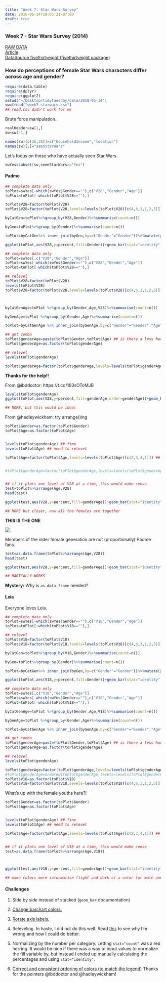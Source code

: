 ```yaml
---
title: "Week 7: Star Wars Survey"
date: 2018-05-14T10:05:21-07:00
draft: true
---
```


### Week 7 - Star Wars Survey (2014)
[RAW DATA](https://github.com/fivethirtyeight/data/blob/master/star-wars-survey/StarWars.csv)  
[Article](https://fivethirtyeight.com/features/americas-favorite-star-wars-movies-and-least-favorite-characters/)  
[DataSource fivethirtyeight (fivethirtyeight package)](https://github.com/rudeboybert/fivethirtyeight)   

### How do perceptions of female Star Wars characters differ across age and gender?

```r
require(data.table)
require(dplyr)
require(ggplot2)
setwd("~/Desktop/tidytuesday/data/2018-05-14")
sw=fread("week7_starwars.csv")
## read.csv didn't work for me
```

Brute force manipulation.

```r
realHeader=sw[1,]
sw=sw[-1,]

names(sw)[c(36,38)]=c("householdIncome","location")
names(sw)[2]="seenStarWars"

```

Let's focus on those who have actually seen Star Wars.

```r
swYes=subset(sw,seenStarWars=="Yes")
```

#### Padme

```r

## complete data only
toPlot=swYes[-which(swYes$Gender==""),c("V28","Gender","Age")]
toPlot=toPlot[-which(toPlot$V28==""),] 

toPlot$V28=factor(toPlot$V28)
toPlot$V28=factor(toPlot$V28,levels=levels(toPlot$V28)[c(4,6,3,1,2,5)]) ## GROSS!

byCatGen=toPlot%>%group_by(V28,Gender)%>%summarise(count=n())

byGen=toPlot%>%group_by(Gender)%>%summarise(count=n())

toPlot=byCatGen%>% inner_join(byGen,by=c("Gender"="Gender"))%>%mutate(percent=count.x/count.y)

```

```r
ggplot(toPlot,aes(V28,y=percent,fill=Gender))+geom_bar(stat="identity",position = position_dodge2(preserve = "total"))+theme(axis.text.x=element_text(angle=45,hjust=1))+xlab("")+ggtitle("How do you feel about Padme?")
```

```r
## complete data only
toPlot=swYes[,c("V28","Gender","Age")] 
toPlot=swYes[-which(swYes$Gender==""),c("V28","Gender","Age")]
toPlot=toPlot[-which(toPlot$V28==""),]

## relevel
toPlot$V28=factor(toPlot$V28)
levels(toPlot$V28)
toPlot$V28=factor(toPlot$V28,levels=levels(toPlot$V28)[c(4,6,3,1,2,5)]) ## GROSS!



byCatGenAge=toPlot %>%group_by(Gender,Age,V28)%>%summarise(count=n())

byGenAge=toPlot %>%group_by(Gender,Age)%>%summarise(count=n())

toPlot=byCatGenAge %>% inner_join(byGenAge,by=c("Gender"="Gender","Age"="Age")) %>% mutate(percent=count.x/count.y)

## get combo
toPlot$genderAge=paste(toPlot$Gender,toPlot$Age) ## is there a less hacky way to do this?
toPlot$genderAge=as.factor(toPlot$genderAge)

## relevel
levels(toPlot$genderAge)

toPlot$genderAge=factor(toPlot$genderAge,levels=levels(toPlot$genderAge)[c(2,6,3,7,4,8,1,5)]) ## GROSS!

```

**Thanks for the help!!**

From @ibddoctor: https://t.co/193sOToMJB


```r
levels(toPlot$genderAge)
ggplot(toPlot,aes(V28,y=percent,fill=genderAge,order=genderAge))+geom_bar(stat="identity",position = position_dodge2(preserve = "total"))+theme(axis.text.x=element_text(angle=45,hjust=1))+xlab("")+ggtitle("How do you feel about Padme?")+scale_fill_manual("legend",values=c("Female 18-29"="indianred","Male 18-29"="red","Female 30-44"="dodgerblue","Male 30-44" ="blue","Female 45-60"="green", "Male 45-60"="forestgreen","Female > 60" ="grey","Male > 60" ="black"))

## NOPE, but this would be ideal
```

From @hadleywickham: try arrange()ing

```r
toPlot$Gender=as.factor(toPlot$Gender)
toPlot$Age=as.factor(toPlot$Age)


levels(toPlot$genderAge) ## fine
levels(toPlot$Age) ## need to relevel

toPlot$Age=factor(toPlot$Age,levels=levels(toPlot$Age)[c(2,3,4,1)]) ## GROSS!


#toPlot$genderAge=factor(toPlot$genderAge,levels=levels(toPlot$genderAge)[c(2,6,3,7,4,8,1,5)]) ## GROSS!


## if it plots one level of V28 at a time, this would make sense
test=toPlot%>%arrange(Age,V28)
head(test)
```

```r
ggplot(test,aes(V28,y=percent,fill=genderAge))+geom_bar(stat="identity",position = position_dodge2(preserve = "total"))+theme(axis.text.x=element_text(angle=45,hjust=1))+xlab("")+ggtitle("How do you feel about Padme?")+scale_fill_manual("legend",values=c("Female 18-29"="indianred","Male 18-29"="red","Female 30-44"="dodgerblue","Male 30-44" ="blue","Female 45-60"="green", "Male 45-60"="forestgreen","Female > 60" ="grey","Male > 60" ="black"))

## NOPE but closer, now all the females are together
```

**THIS IS THE ONE**

![](https://media.giphy.com/media/pvDp7Ewpzt0o8/giphy.gif)

Members of the older female generation are not (proportionally) Padme fans.

```r
test=as.data.frame(toPlot%>%arrange(Age,V28))
head(test)

ggplot(test,aes(V28,y=percent,fill=genderAge))+geom_bar(stat="identity",position = position_dodge2(preserve = "total"))+theme(axis.text.x=element_text(angle=45,hjust=1))+xlab("")+ggtitle("How do you feel about Padme?")+scale_fill_manual("legend",values=c("Female 18-29"="indianred","Male 18-29"="red","Female 30-44"="dodgerblue","Male 30-44" ="blue","Female 45-60"="green", "Male 45-60"="forestgreen","Female > 60" ="grey","Male > 60" ="black"))

## MAGICALLY WORKS
```

**Mystery:** Why is `as.data.frame` needed? 

#### Leia 

Everyone loves Leia.

```r
## complete data only
toPlot=swYes[-which(swYes$Gender==""),c("V18","Gender","Age")]
toPlot=toPlot[-which(toPlot$V18==""),]

## relevel
toPlot$V18=factor(toPlot$V18)
toPlot$V18=factor(toPlot$V18,levels=levels(toPlot$V18)[c(4,6,3,1,2,5)]) ## GROSS!

byCatGen=toPlot%>%group_by(V18,Gender)%>%summarise(count=n())

byGen=toPlot%>%group_by(Gender)%>%summarise(count=n())

toPlot=byCatGen%>% inner_join(byGen,by=c("Gender"="Gender"))%>%mutate(percent=count.x/count.y)
```

```r
ggplot(toPlot,aes(V18,y=percent,fill=Gender))+geom_bar(stat="identity",position = position_dodge2(preserve = "total"))+theme(axis.text.x=element_text(angle=45,hjust=1))+xlab("")+ggtitle("How do you feel about Leia?")

```

```r
## complete data only
toPlot=swYes[,c("V18","Gender","Age")] 
toPlot=swYes[-which(swYes$Gender==""),c("V18","Gender","Age")]
toPlot=toPlot[-which(toPlot$V18==""),]

byCatGenAge=toPlot %>%group_by(Gender,Age,V18)%>%summarise(count=n())

byGenAge=toPlot %>%group_by(Gender,Age)%>%summarise(count=n())

toPlot=byCatGenAge %>% inner_join(byGenAge,by=c("Gender"="Gender","Age"="Age")) %>% mutate(percent=count.x/count.y)

## get combo
toPlot$genderAge=paste(toPlot$Gender,toPlot$Age) ## is there a less hacky way to do this?
toPlot$genderAge=as.factor(toPlot$genderAge)

## relevel
levels(toPlot$genderAge)

toPlot$genderAge=factor(toPlot$genderAge,levels=levels(toPlot$genderAge)[c(2,6,3,7,4,8,1,5)]) ## GROSS!
#toPlot$genderAge=ordered(toPlot$genderAge,levels=levels(toPlot$genderAge)[c(2,6,3,7,4,8,1,5)]) ## GROSS!
toPlot$V18=as.factor(toPlot$V18)
toPlot$V18=factor(toPlot$V18,levels=levels(toPlot$V18)[c(4,6,3,1,2,5)]) ## GROSS!

```

What's up with the female youths here?! 

```r
toPlot$Gender=as.factor(toPlot$Gender)
toPlot$Age=as.factor(toPlot$Age)


levels(toPlot$genderAge) ## fine
levels(toPlot$Age) ## need to relevel

toPlot$Age=factor(toPlot$Age,levels=levels(toPlot$Age)[c(2,3,4,1)]) ## GROSS!


## if it plots one level of V18 at a time, this would make sense
test=as.data.frame(toPlot%>%arrange(Age,V18))



ggplot(test,aes(V18,y=percent,fill=genderAge))+geom_bar(stat="identity",position = position_dodge2(preserve = "total"))+theme(axis.text.x=element_text(angle=45,hjust=1))+xlab("")+ggtitle("How do you feel about Leia?")+scale_fill_manual("legend",values=c("Female 18-29"="indianred","Male 18-29"="red","Female 30-44"="dodgerblue","Male 30-44" ="blue","Female 45-60"="green", "Male 45-60"="forestgreen","Female > 60" ="grey","Male > 60" ="black"))

## make colors more informative (light and dark of a color for male and female same age), rearrange levels so easier to compare


```

#### Challenges

1. Side by side instead of stacked (`geom_bar` documentation)

2. [Change barchart colors.](https://stackoverflow.com/questions/38788357/change-bar-plot-colour-in-geom-bar-with-ggplot2-in-r)

3. [Rotate axis labels.](https://stackoverflow.com/questions/1330989/rotating-and-spacing-axis-labels-in-ggplot2)

4. Releveling. In haste, I did not do this well. Read [this](https://www.tandfonline.com/doi/abs/10.1080/00031305.2017.1356375) to see why I'm wrong and how I could do better.

5. Normalizing by the number per category. Letting `stat="count"` was a red herring. It would be nice if there was a way to input values to normalize the fill variable by, but instead I ended up manually calculating the percentages and using `stat="identity"`.

6. [Correct and consistent ordering of colors (to match the legend)](https://github.com/tidyverse/ggplot2/issues/1472) Thanks for the pointers @ibddoctor and @hadleywickham!

